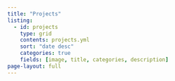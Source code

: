 ```yaml
---
title: "Projects"
listing:
  - id: projects
    type: grid
    contents: projects.yml
    sort: "date desc"
    categories: true
    fields: [image, title, categories, description]
page-layout: full
---
```

